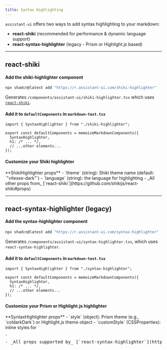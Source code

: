 ```yaml
---
title: Syntax Highlighting
---
```



`assistant-ui` offers two ways to add syntax highlighting to your markdown: 

- **react-shiki** (recommended for performance & dynamic language support)  
- **react-syntax-highlighter** (legacy - Prism or Highlight.js based)

---

## react‑shiki

<Steps>
  <Step>

#### Add the shiki‑highlighter component

```bash
npx shadcn@latest add "https://r.assistant-ui.com/shiki-highlighter"
```

Generates `/components/assistant-ui/shiki-highlighter.tsx` which uses [`react-shiki`](https://github.com/avgvstvs96/react-shiki).

  </Step>
  <Step>

#### Add it to `defaultComponents` in `markdown-text.tsx`

```tsx title="/components/assistant-ui/markdown-text.tsx"
import { SyntaxHighlighter } from "./shiki-highlighter";

export const defaultComponents = memoizeMarkdownComponents({
  SyntaxHighlighter,
  h1: /* ... */,
  // ...other elements...
});
```

  </Step>
  <Step>

#### Customize your Shiki highlighter

<Callout>
**ShikiHighlighter props**  
- `theme` (string): Shiki theme name (default: `"vitesse-dark"`)  
- `language` (string): the language for highlighting
- _All other props from_ [`react-shiki`](https://github.com/shikijs/react-shiki#props)
</Callout>

  </Step>
</Steps>

---

## react‑syntax‑highlighter (legacy)

<Steps>
  <Step>

#### Add the syntax‑highlighter component

```bash
npx shadcn@latest add "https://r.assistant-ui.com/syntax-highlighter"
```

Generates `/components/assistant-ui/syntax-highlighter.tsx`, which uses `react-syntax-highlighter`.

  </Step>
  <Step>

#### Add it to `defaultComponents` in `markdown-text.tsx`

```tsx title="/components/assistant-ui/markdown-text.tsx"
import { SyntaxHighlighter } from "./syntax-highlighter";

export const defaultComponents = memoizeMarkdownComponents({
  SyntaxHighlighter,
  h1: /* ... */,
  // ...other elements...
});
```

  </Step>
  <Step>

#### Customize your Prism or Highlight.js highlighter

<Callout>
**SyntaxHighlighter props**  
- `style` (object): Prism theme (e.g., `coldarkDark`) or Highlight.js theme object
- `customStyle` (CSSProperties): inline styles for `<pre>`
- _All props supported by_ [`react-syntax-highlighter`](https://github.com/react-syntax-highlighter/react-syntax-highlighter#props)  
</Callout>

  </Step>
</Steps>